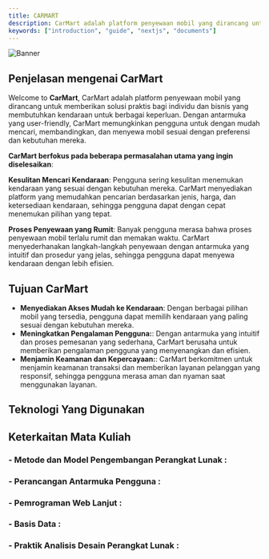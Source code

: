 ```yaml
---
title: CARMART
description: CarMart adalah platform penyewaan mobil yang dirancang untuk memberikan solusi praktis bagi individu dan bisnis yang membutuhkan kendaraan untuk berbagai keperluan.
keywords: ["introduction", "guide", "nextjs", "documents"]
---
```


![Banner](/images/slide1.jpg)

## Penjelasan mengenai CarMart

Welcome to **CarMart**, CarMart adalah platform penyewaan mobil yang dirancang untuk memberikan solusi praktis bagi individu dan bisnis yang
 membutuhkan kendaraan untuk berbagai keperluan. Dengan antarmuka yang user-friendly, CarMart memungkinkan pengguna
 untuk dengan mudah mencari, membandingkan, dan menyewa mobil sesuai dengan preferensi dan kebutuhan mereka.

**CarMart berfokus pada beberapa permasalahan utama yang ingin diselesaikan**:

**Kesulitan Mencari Kendaraan**: Pengguna sering kesulitan menemukan kendaraan yang sesuai dengan kebutuhan mereka. CarMart menyediakan platform yang memudahkan pencarian berdasarkan jenis, harga, dan ketersediaan kendaraan, sehingga pengguna dapat dengan cepat menemukan pilihan yang tepat.

**Proses Penyewaan yang Rumit**: Banyak pengguna merasa bahwa proses penyewaan mobil terlalu rumit dan memakan waktu. 
CarMart menyederhanakan langkah-langkah penyewaan dengan antarmuka yang intuitif dan prosedur yang jelas, sehingga pengguna dapat menyewa kendaraan dengan lebih efisien.

## Tujuan CarMart

  - **Menyediakan Akses Mudah ke Kendaraan**:  Dengan berbagai pilihan mobil yang tersedia, pengguna dapat memilih kendaraan yang paling sesuai dengan kebutuhan mereka.
  - **Meningkatkan Pengalaman Pengguna:**:  Dengan antarmuka yang intuitif dan proses pemesanan yang sederhana, CarMart berusaha untuk memberikan pengalaman pengguna yang menyenangkan dan efisien.
  - **Menjamin Keamanan dan Kepercayaan:**: CarMart berkomitmen untuk menjamin keamanan transaksi dan memberikan layanan pelanggan yang responsif, sehingga pengguna merasa aman dan nyaman saat menggunakan layanan.

## Teknologi Yang Digunakan
<CardGrid>
  <Card
    subtitle="Teknologi yang digunakan"
    title="Figma"
    description="Menggunakan figma untuk merancang wireframe dan prototype"
    href="/docs/introduction/installation"
    external={true}
  />
  <Card
    subtitle="Teknologi yang digunakan"
    title="PhpMyAdmin - MYSQL"
    description="Menggunakan PhpMyAdmin untuk membuat database"
    href="/docs/introduction/setup"
    external={true}
  />
  <Card
    subtitle="Teknologi yang digunakan"
    title="Diagram.io"
    description="Menggunakan diagram.io untuk Flowchart , UML , & UseCase"
    href="https://www.rubixstudios.com.au/"
    external={true}
  />
    <Card
    subtitle="Teknologi yang digunakan"
    title="HTML , CSS , Boostrap & JavaScript "
    description="Menggunakan HTML , CSS , Boostrap & JavaScript untuk membuat website dan mempercantik website"
    href="https://www.rubixstudios.com.au/"
    external={true}
  />
</CardGrid>

## Keterkaitan Mata Kuliah 
### - Metode dan Model Pengembangan Perangkat Lunak : ###
### - Perancangan Antarmuka Pengguna : ###
### - Pemrograman Web Lanjut : ### 
### - Basis Data : ###
### - Praktik Analisis Desain Perangkat Lunak : ###